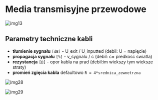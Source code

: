 # Media transmisyjne przewodowe

![img13](/lab1/img/img13.webp)

## Parametry techniczne kabli

- **tłumienie sygnału** `[dB]` - U_exit / U_inputted (debil: U = napięcie)
- **propagacja sygnału** `[%]` - v_sygnalu / c (debil: c= predkosc swiatla)
- **rezystancja** `[Ω]` - opor kabla na prad (debil:im wiekszy tym wieksze straty)
- **promień zgięcia kabla** defaultowo `R = 4*srednica_zewnetrzna`

![img28](/lab1/img/img28.webp)

![img29](/lab1/img/img29.webp)
